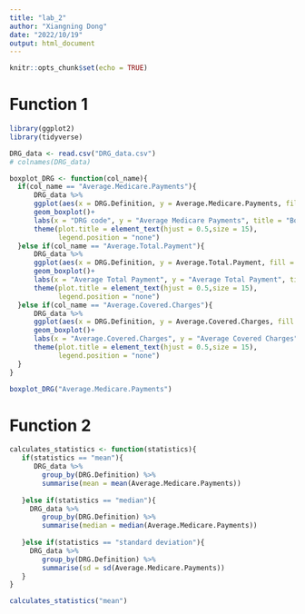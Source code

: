 ```yaml
---
title: "lab_2"
author: "Xiangning Dong"
date: "2022/10/19"
output: html_document
---
```


```r
knitr::opts_chunk$set(echo = TRUE)
```

# Function 1
```r
library(ggplot2)
library(tidyverse)

DRG_data <- read.csv("DRG_data.csv")
# colnames(DRG_data)

boxplot_DRG <- function(col_name){
  if(col_name == "Average.Medicare.Payments"){
      DRG_data %>% 
      ggplot(aes(x = DRG.Definition, y = Average.Medicare.Payments, fill = DRG.Definition))+
      geom_boxplot()+
      labs(x = "DRG code", y = "Average Medicare Payments", title = "Box Plot of Average Medicare Payments")+
      theme(plot.title = element_text(hjust = 0.5,size = 15),
            legend.position = "none")  
  }else if(col_name == "Average.Total.Payment"){
      DRG_data %>% 
      ggplot(aes(x = DRG.Definition, y = Average.Total.Payment, fill = DRG.Definition))+
      geom_boxplot()+
      labs(x = "Average Total Payment", y = "Average Total Payment", title = "Box Plot of Average Total Payment")+
      theme(plot.title = element_text(hjust = 0.5,size = 15),
            legend.position = "none")
  }else if(col_name == "Average.Covered.Charges"){
      DRG_data %>% 
      ggplot(aes(x = DRG.Definition, y = Average.Covered.Charges, fill = DRG.Definition))+
      geom_boxplot()+
      labs(x = "Average.Covered.Charges", y = "Average Covered Charges", title = "Box Plot of Average Covered Payment")+
      theme(plot.title = element_text(hjust = 0.5,size = 15),
            legend.position = "none")
  }
}


```

```r
boxplot_DRG("Average.Medicare.Payments")

```


# Function 2
```r
calculates_statistics <- function(statistics){
   if(statistics == "mean"){
      DRG_data %>% 
        group_by(DRG.Definition) %>% 
        summarise(mean = mean(Average.Medicare.Payments))
      
   }else if(statistics == "median"){
     DRG_data %>% 
        group_by(DRG.Definition) %>% 
        summarise(median = median(Average.Medicare.Payments))
     
   }else if(statistics == "standard deviation"){
     DRG_data %>% 
        group_by(DRG.Definition) %>% 
        summarise(sd = sd(Average.Medicare.Payments))
   }
}

```

```r
calculates_statistics("mean")

```









